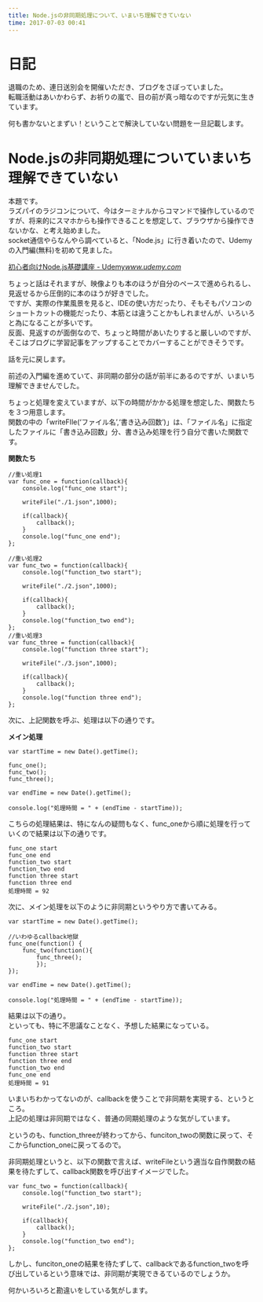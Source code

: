 ```yaml
---
title: Node.jsの非同期処理について、いまいち理解できていない
time: 2017-07-03 00:41
---
```


# 日記

退職のため、連日送別会を開催いただき、ブログをさぼっていました。   
転職活動はあいかわらず、お祈りの嵐で、目の前が真っ暗なのですが元気に生きています。

何も書かないとまずい！ということで解決していない問題を一旦記載します。

# Node.jsの非同期処理についていまいち理解できていない

本題です。  
ラズパイのラジコンについて、今はターミナルからコマンドで操作しているのですが、将来的にスマホからも操作できることを想定して、ブラウザから操作できないかな、と考え始めました。  
socket通信やらなんやら調べていると、「Node.js」に行き着いたので、Udemyの入門編(無料)を初めて見ました。

[初心者向けNode.js基礎講座 - Udemy](https://www.udemy.com/nodejs-y/learn/v4/overview)<cite class="hatena-citation"><a href="https://www.udemy.com/nodejs-y/learn/v4/overview">www.udemy.com</a></cite>

ちょっと話はそれますが、映像よりも本のほうが自分のペースで進められるし、見返せるから圧倒的に本のほうが好きでした。  
ですが、実際の作業風景を見ると、IDEの使い方だったり、そもそもパソコンのショートカットの機能だったり、本筋とは違うことかもしれませんが、いろいろと為になることが多いです。  
反面、見返すのが面倒なので、ちょっと時間があいたりすると厳しいのですが、そこはブログに学習記事をアップすることでカバーすることができそうです。

話を元に戻します。

前述の入門編を進めていて、非同期の部分の話が前半にあるのですが、いまいち理解できませんでした。

ちょっと処理を変えていますが、以下の時間がかかる処理を想定した、関数たちを３つ用意します。  
関数の中の「writeFIle(‘ファイル名’,‘書き込み回数’)」は、「ファイル名」に指定したファイルに「書き込み回数」分、書き込み処理を行う自分で書いた関数です。

**関数たち**

```
//重い処理1
var func_one = function(callback){
    console.log("func_one start");

    writeFile("./1.json",1000);

    if(callback){
        callback();
    }
    console.log("func_one end");
};

//重い処理2
var func_two = function(callback){
    console.log("function_two start");

    writeFile("./2.json",1000);

    if(callback){
        callback();
    }
    console.log("function_two end");
};
//重い処理3
var func_three = function(callback){
    console.log("function three start");

    writeFile("./3.json",1000);

    if(callback){
        callback();
    }
    console.log("function three end");
};
```

次に、上記関数を呼ぶ、処理は以下の通りです。

**メイン処理**

```
var startTime = new Date().getTime();

func_one();
func_two();
func_three();

var endTime = new Date().getTime();

console.log("処理時間 = " + (endTime - startTime));
```

こちらの処理結果は、特になんの疑問もなく、func\_oneから順に処理を行っていくので結果は以下の通りです。

```
func_one start
func_one end
function_two start
function_two end
function three start
function three end
処理時間 = 92
```

次に、メイン処理を以下のように非同期というやり方で書いてみる。

```
var startTime = new Date().getTime();

//いわゆるcallback地獄
func_one(function() {
    func_two(function(){
        func_three();
        });
});

var endTime = new Date().getTime();

console.log("処理時間 = " + (endTime - startTime));
```

結果は以下の通り。  
といっても、特に不思議なことなく、予想した結果になっている。

```
func_one start
function_two start
function three start
function three end
function_two end
func_one end
処理時間 = 91
```

いまいちわかってないのが、callbackを使うことで非同期を実現する、というところ。  
上記の処理は非同期ではなく、普通の同期処理のような気がしています。

というのも、function\_threeが終わってから、funciton\_twoの関数に戻って、そこからfunction\_oneに戻ってるので。

非同期処理というと、以下の関数で言えば、writeFileという適当な自作関数の結果を待たずして、callback関数を呼び出すイメージでした。

```
var func_two = function(callback){
    console.log("function_two start");

    writeFile("./2.json",10);

    if(callback){
        callback();
    }
    console.log("function_two end");
};
```

しかし、funciton\_oneの結果を待たずして、callbackであるfunction\_twoを呼び出しているという意味では、非同期が実現できるているのでしょうか。

何かいろいろと勘違いをしている気がします。
